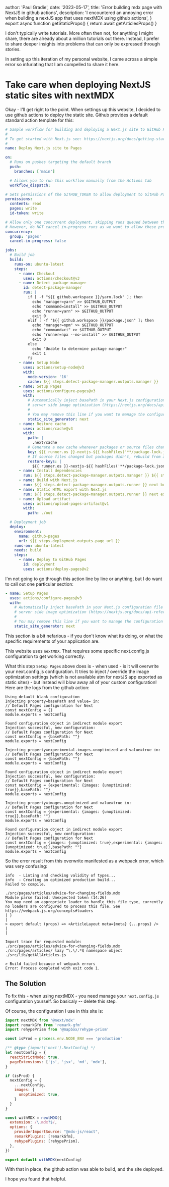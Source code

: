 
  author: 'Paul Gradie',
  date: '2023-05-17',
  title: 'Error building mdx page with NextJS in github actions',
  description:
    'I encountered an annoying error when building a nextJS app that uses nextMDX using github actions',
}
export async function getStaticProps() {
  return await getArticlesProps()
}


<BlogImage src={chan} />

I don't typically write tutorials. More often then not, for anything I might share,
there are already about a million tutorials out there. Instead, I prefer to share
deeper insights into problems that can only be expressed through stories.

In setting up this iteration of my personal website, I came across a simple error so infuriating that I am compelled to share it here.

# Take care when deploying NextJS static sites with nextMDX

Okay - I'll get right to the point. When settings up this website, I decided to use github actions to deploy the static site. Github provides a default standard action template for this:

```yml
# Sample workflow for building and deploying a Next.js site to GitHub Pages
#
# To get started with Next.js see: https://nextjs.org/docs/getting-started
#
name: Deploy Next.js site to Pages

on:
  # Runs on pushes targeting the default branch
  push:
    branches: ['main']

  # Allows you to run this workflow manually from the Actions tab
  workflow_dispatch:

# Sets permissions of the GITHUB_TOKEN to allow deployment to GitHub Pages
permissions:
  contents: read
  pages: write
  id-token: write

# Allow only one concurrent deployment, skipping runs queued between the run in-progress and latest queued.
# However, do NOT cancel in-progress runs as we want to allow these production deployments to complete.
concurrency:
  group: 'pages'
  cancel-in-progress: false

jobs:
  # Build job
  build:
    runs-on: ubuntu-latest
    steps:
      - name: Checkout
        uses: actions/checkout@v3
      - name: Detect package manager
        id: detect-package-manager
        run: |
          if [ -f "${{ github.workspace }}/yarn.lock" ]; then
            echo "manager=yarn" >> $GITHUB_OUTPUT
            echo "command=install" >> $GITHUB_OUTPUT
            echo "runner=yarn" >> $GITHUB_OUTPUT
            exit 0
          elif [ -f "${{ github.workspace }}/package.json" ]; then
            echo "manager=npm" >> $GITHUB_OUTPUT
            echo "command=ci" >> $GITHUB_OUTPUT
            echo "runner=npx --no-install" >> $GITHUB_OUTPUT
            exit 0
          else
            echo "Unable to determine package manager"
            exit 1
          fi
      - name: Setup Node
        uses: actions/setup-node@v3
        with:
          node-version: '16'
          cache: ${{ steps.detect-package-manager.outputs.manager }}
      - name: Setup Pages
        uses: actions/configure-pages@v3
        with:
          # Automatically inject basePath in your Next.js configuration file and disable
          # server side image optimization (https://nextjs.org/docs/api-reference/next/image#unoptimized).
          #
          # You may remove this line if you want to manage the configuration yourself.
          static_site_generator: next
      - name: Restore cache
        uses: actions/cache@v3
        with:
          path: |
            .next/cache
          # Generate a new cache whenever packages or source files change.
          key: ${{ runner.os }}-nextjs-${{ hashFiles('**/package-lock.json', '**/yarn.lock') }}-${{ hashFiles('**.[jt]s', '**.[jt]sx') }}
          # If source files changed but packages didn't, rebuild from a prior cache.
          restore-keys: |
            ${{ runner.os }}-nextjs-${{ hashFiles('**/package-lock.json', '**/yarn.lock') }}-
      - name: Install dependencies
        run: ${{ steps.detect-package-manager.outputs.manager }} ${{ steps.detect-package-manager.outputs.command }}
      - name: Build with Next.js
        run: ${{ steps.detect-package-manager.outputs.runner }} next build
      - name: Static HTML export with Next.js
        run: ${{ steps.detect-package-manager.outputs.runner }} next export
      - name: Upload artifact
        uses: actions/upload-pages-artifact@v1
        with:
          path: ./out

  # Deployment job
  deploy:
    environment:
      name: github-pages
      url: ${{ steps.deployment.outputs.page_url }}
    runs-on: ubuntu-latest
    needs: build
    steps:
      - name: Deploy to GitHub Pages
        id: deployment
        uses: actions/deploy-pages@v2
```

I'm not going to go through this action line by line or anything, but I do want to call out one particular section:

```yml
- name: Setup Pages
  uses: actions/configure-pages@v3
  with:
    # Automatically inject basePath in your Next.js configuration file and disable
    # server side image optimization (https://nextjs.org/docs/api-reference/next/image#unoptimized).
    #
    # You may remove this line if you want to manage the configuration yourself.
    static_site_generator: next
```

This section is a bit nefarious - if you don't know what its doing, or what the specific requirements of your application are.

This website uses `nextMDX`. That requires some specific next.config.js configuration to get working correctly.

What this step `Setup Pages` above does is - when used - is it will overwrite your next.config.js configuration. It tries to inject / override the image optimization settings (which is not available atm for nextJS app exported as static sites) - but instead will blow away all of your custom configuration! Here are the logs from the github action:

```text
Using default blank configuration
Injecting property=basePath and value= in:
// Default Pages configuration for Next
const nextConfig = {}
module.exports = nextConfig

Found configuration object in indirect module export
Injection successful, new configuration:
// Default Pages configuration for Next
const nextConfig = {basePath: ""}
module.exports = nextConfig

Injecting property=experimental.images.unoptimized and value=true in:
// Default Pages configuration for Next
const nextConfig = {basePath: ""}
module.exports = nextConfig

Found configuration object in indirect module export
Injection successful, new configuration:
// Default Pages configuration for Next
const nextConfig = {experimental: {images: {unoptimized: true}},basePath: ""}
module.exports = nextConfig

Injecting property=images.unoptimized and value=true in:
// Default Pages configuration for Next
const nextConfig = {experimental: {images: {unoptimized: true}},basePath: ""}
module.exports = nextConfig

Found configuration object in indirect module export
Injection successful, new configuration:
// Default Pages configuration for Next
const nextConfig = {images: {unoptimized: true},experimental: {images: {unoptimized: true}},basePath: ""}
module.exports = nextConfig
```

So the error result from this overwrite manifested as a webpack error, which was very confusing:

```text
info  - Linting and checking validity of types...
info  - Creating an optimized production build...
Failed to compile.

./src/pages/articles/advice-for-changing-fields.mdx
Module parse failed: Unexpected token (14:26)
You may need an appropriate loader to handle this file type, currently no loaders are configured to process this file. See https://webpack.js.org/concepts#loaders
| }
|
> export default (props) => <ArticleLayout meta={meta} {...props} />
|
|

Import trace for requested module:
./src/pages/articles/advice-for-changing-fields.mdx
./src/pages/articles/ lazy ^\.\/.*$ namespace object
./src/lib/getAllArticles.js

> Build failed because of webpack errors
Error: Process completed with exit code 1.
```

## The Solution

To fix this - when using nextMDX - you need manage your `next.config.js` configuration yourself. So basicaly -- delete this step.

Of course, the configuration I use in this site is:

```js
import nextMDX from '@next/mdx'
import remarkGfm from 'remark-gfm'
import rehypePrism from '@mapbox/rehype-prism'

const isProd = process.env.NODE_ENV === 'production'

/** @type {import('next').NextConfig} */
let nextConfig = {
  reactStrictMode: true,
  pageExtensions: ['js', 'jsx', 'md', 'mdx'],
}

if (isProd) {
  nextConfig = {
    ...nextConfig,
    images: {
      unoptimized: true,
    }
  }
}

const withMDX = nextMDX({
  extension: /\.mdx?$/,
  options: {
    providerImportSource: "@mdx-js/react",
    remarkPlugins: [remarkGfm],
    rehypePlugins: [rehypePrism],
  },
})

export default withMDX(nextConfig)
```

With that in place, the github action was able to build, and the site deployed.

I hope you found that helpful.
